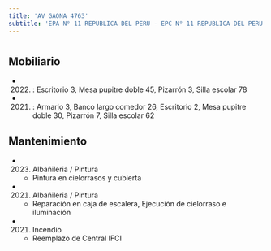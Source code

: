 ```yaml
---
title: 'AV GAONA 4763'
subtitle: 'EPA N° 11 REPUBLICA DEL PERU - EPC N° 11 REPUBLICA DEL PERU - JIN C (EPCJC 11/18°)'
---
```


#


## Mobiliario

*  (2022) : Escritorio 3, Mesa pupitre doble 45, Pizarrón 3, Silla escolar 78 

*  (2021) : Armario 3, Banco largo comedor 26, Escritorio 2, Mesa pupitre doble 30, Pizarrón 7, Silla escolar 62 





## Mantenimiento

*  (2023) Albañileria / Pintura 
    + Pintura en cielorrasos y cubierta

*  (2021) Albañileria / Pintura 
    + Reparación en caja de escalera, Ejecución de cielorraso e iluminación

*  (2021) Incendio 
    + Reemplazo de Central IFCI



